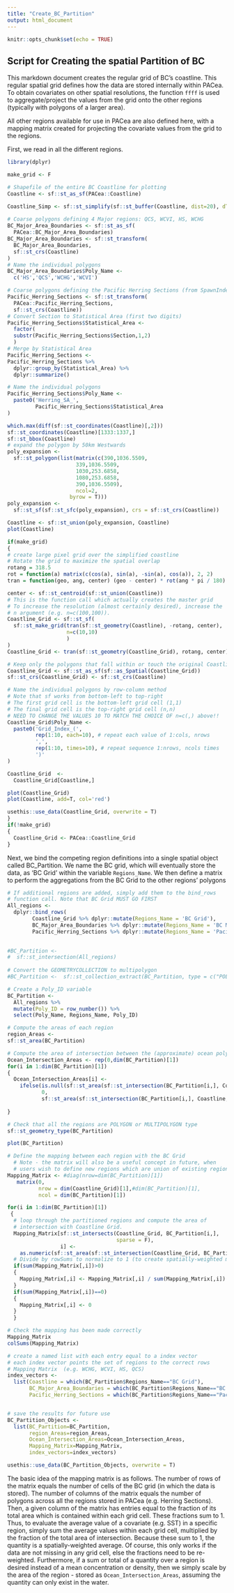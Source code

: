 ```yaml
---
title: "Create_BC_Partition"
output: html_document
---
```


```r
knitr::opts_chunk$set(echo = TRUE)
```

## Script for Creating the spatial Partition of BC

This markdown document creates the regular grid of BC's coastline. This regular spatial grid defines how the data are stored internally within PACea. To obtain covariates on other spatial resolutions, the function `ffff` is used to aggregate/project the values from the grid onto the other regions (typically with polygons of a larger area).

All other regions available for use in PACea are also defined here, with a mapping matrix created for projecting the covariate values from the grid to the regions.

First, we read in all the different regions.

```r
library(dplyr)

make_grid <- F

# Shapefile of the entire BC Coastline for plotting
Coastline <- sf::st_as_sf(PACea::Coastline)

Coastline_Simp <- sf::st_simplify(sf::st_buffer(Coastline, dist=20), dTolerance=25)
  
# Coarse polygons defining 4 Major regions: QCS, WCVI, HS, WCHG
BC_Major_Area_Boundaries <- sf::st_as_sf(
  PACea::BC_Major_Area_Boundaries)
BC_Major_Area_Boundaries <- sf::st_transform(
  BC_Major_Area_Boundaries,
  sf::st_crs(Coastline)
)
# Name the individual polygons
BC_Major_Area_Boundaries$Poly_Name <-
  c('HS','QCS','WCHG','WCVI')

# Coarse polygons defining the Pacific Herring Sections (from SpawnIndex package)
Pacific_Herring_Sections <- sf::st_transform(
  PACea::Pacific_Herring_Sections,
  sf::st_crs(Coastline))
# Convert Section to Statistical Area (first two digits)
Pacific_Herring_Sections$Statistical_Area <-
  factor(
  substr(Pacific_Herring_Sections$Section,1,2)
  )
# Merge by Statistical Area
Pacific_Herring_Sections <-
Pacific_Herring_Sections %>% 
  dplyr::group_by(Statistical_Area) %>% 
  dplyr::summarize()

# Name the individual polygons
Pacific_Herring_Sections$Poly_Name <-
  paste0('Herring_SA_',
         Pacific_Herring_Sections$Statistical_Area
)

which.max(diff(sf::st_coordinates(Coastline)[,2]))
sf::st_coordinates(Coastline)[1333:1337,]
sf::st_bbox(Coastline)
# expand the polygon by 50km Westwards
poly_expansion <-
  sf::st_polygon(list(matrix(c(390,1036.5509,
                      339,1036.5509,
                      1030,253.6858,
                      1080,253.6858,
                      390,1036.5509),
                      ncol=2,
                    byrow = T)))
poly_expansion <-
  sf::st_sf(sf::st_sfc(poly_expansion), crs = sf::st_crs(Coastline))

Coastline <- sf::st_union(poly_expansion, Coastline)
plot(Coastline)

if(make_grid)
{
# create large pixel grid over the simplified coastline
# Rotate the grid to maximize the spatial overlap
rotang = 318.5
rot = function(a) matrix(c(cos(a), sin(a), -sin(a), cos(a)), 2, 2)
tran = function(geo, ang, center) (geo - center) * rot(ang * pi / 180) + center  

center <- sf::st_centroid(sf::st_union(Coastline))
# This is the function call which actually creates the master grid
# To increase the resolution (almost certainly desired), increase the 
# n argument (e.g. n=c(100,100)).
Coastline_Grid <- sf::st_sf(
  sf::st_make_grid(tran(sf::st_geometry(Coastline), -rotang, center), 
                   n=c(10,10)
                   )
)
Coastline_Grid <- tran(sf::st_geometry(Coastline_Grid), rotang, center)

# Keep only the polygons that fall within or touch the original Coastline to save storage space
Coastline_Grid <- sf::st_as_sf(sf::as_Spatial(Coastline_Grid))
sf::st_crs(Coastline_Grid) <- sf::st_crs(Coastline)

# Name the individual polygons by row-column method
# Note that sf works from bottom-left to top-right
# The first grid cell is the bottom-left grid cell (1,1)
# The final grid cell is the top-right grid cell (n,n)
# NEED TO CHANGE THE VALUES 10 TO MATCH THE CHOICE OF n=c(,) above!!
Coastline_Grid$Poly_Name <-
  paste0('Grid_Index_(',
         rep(1:10, each=10), # repeat each value of 1:cols, nrows
         ',',
         rep(1:10, times=10), # repeat sequence 1:nrows, ncols times
         ')'
)

Coastline_Grid  <- 
  Coastline_Grid[Coastline,]

plot(Coastline_Grid)
plot(Coastline, add=T, col='red')

usethis::use_data(Coastline_Grid, overwrite = T)
}
if(!make_grid)
{
  Coastline_Grid <- PACea::Coastline_Grid
}


```

Next, we bind the competing region definitions into a single spatial object called BC_Partition. We name the BC grid, which will eventually store the data, as 'BC Grid' within the variable `Regions_Name`. We then define a matrix to perform the aggregations from the BC Grid to the other regions' polygons

```r
# If additional regions are added, simply add them to the bind_rows
# function call. Note that BC Grid MUST GO FIRST
All_regions <- 
  dplyr::bind_rows(
        Coastline_Grid %>% dplyr::mutate(Regions_Name = 'BC Grid'),
        BC_Major_Area_Boundaries %>% dplyr::mutate(Regions_Name = 'BC Major Areas'),
        Pacific_Herring_Sections %>% dplyr::mutate(Regions_Name = 'Pacific Herring Spawn Statistical Areas'))
    

#BC_Partition <- 
#  sf::st_intersection(All_regions)
  
# Convert the GEOMETRYCOLLECTION to multipolygon
#BC_Partition <-  sf::st_collection_extract(BC_Partition, type = c("POLYGON"))

# Create a Poly_ID variable
BC_Partition <-
  All_regions %>%
  mutate(Poly_ID = row_number()) %>%
  select(Poly_Name, Regions_Name, Poly_ID)

# Compute the areas of each region
region_Areas <-
sf::st_area(BC_Partition)

# Compute the area of intersection between the (approximate) ocean polygon and each of the regions
Ocean_Intersection_Areas <- rep(0,dim(BC_Partition)[1])
for(i in 1:dim(BC_Partition)[1])
{
  Ocean_Intersection_Areas[i] <-
    ifelse(is.null(sf::st_area(sf::st_intersection(BC_Partition[i,], Coastline, drop=F))),
           0, 
           sf::st_area(sf::st_intersection(BC_Partition[i,], Coastline, drop=F)))
    
}

# Check that all the regions are POLYGON or MULTIPOLYGON type
sf::st_geometry_type(BC_Partition)

plot(BC_Partition)

# Define the mapping between each region with the BC Grid
  # Note - the matrix will also be a useful concept in future, when
  # users wish to define new regions which are union of existing regions
Mapping_Matrix <- #diag(nrow=dim(BC_Partition)[1])
   matrix(0, 
          nrow = dim(Coastline_Grid)[1],#dim(BC_Partition)[1], 
          ncol = dim(BC_Partition)[1])

for(i in 1:dim(BC_Partition)[1])
 {
  # loop through the partitioned regions and compute the area of
  # intersection with Coastline Grid.
  Mapping_Matrix[sf::st_intersects(Coastline_Grid, BC_Partition[i,],
                                   sparse = F),
                 i] <- 
    as.numeric(sf::st_area(sf::st_intersection(Coastline_Grid, BC_Partition[i,])))
  # Divide by rowSums to normalize to 1 (to create spatially-weighted mean)
  if(sum(Mapping_Matrix[,i])>0)
  {
    Mapping_Matrix[,i] <- Mapping_Matrix[,i] / sum(Mapping_Matrix[,i])
  }
  if(sum(Mapping_Matrix[,i])==0)
  {
    Mapping_Matrix[,i] <- 0
  }
  }

# Check the mapping has been made correctly
Mapping_Matrix
colSums(Mapping_Matrix)

# create a named list with each entry equal to a index vector 
# each index vector points the set of regions to the correct rows 
# Mapping Matrix  (e.g. WCHG, WCVI, HS, QCS)
index_vectors <- 
  list(Coastline = which(BC_Partition$Regions_Name=="BC Grid"),
       BC_Major_Area_Boundaries = which(BC_Partition$Regions_Name=="BC Major Areas"),
       Pacific_Herring_Sections = which(BC_Partition$Regions_Name=="Pacific Herring Spawn Statistical Areas"))


# save the results for future use
BC_Partition_Objects <-
  list(BC_Partition=BC_Partition,
       region_Areas=region_Areas,
       Ocean_Intersection_Areas=Ocean_Intersection_Areas,
       Mapping_Matrix=Mapping_Matrix,
       index_vectors=index_vectors)

usethis::use_data(BC_Partition_Objects, overwrite = T)

```

The basic idea of the mapping matrix is as follows. The number of rows of the matrix equals the number of cells of the BC grid (in which the data is stored). The number of columns of the matrix equals the number of polygons across all the regions stored in PACea (e.g. Herring Sections). Then, a given column of the matrix has entries equal to the fraction of its total area which is contained within each grid cell. These fractions sum to 1. Thus, to evaluate the average value of a covariate (e.g. SST) in a specific region, simply sum the average values within each grid cell, multiplied by the fraction of the total area of intersection. Because these sum to 1, the quantity is a spatially-weighted average. Of course, this only works if the data are not missing in any grid cell, else the fractions need to be re-weighted. Furthermore, if a sum or total of a quantity over a region is desired instead of a mean concentration or density, then we simply scale by the area of the region - stored as `Ocean_Intersection_Areas`, assuming the quantity can only exist in the water. 
